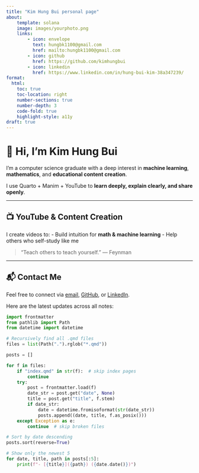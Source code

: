 ```yaml
---
title: "Kim Hung Bui personal page"
about:
    template: solana
    image: images/yourphoto.png
    links:
        - icon: envelope
          text: hungbk1100@gmail.com
          href: mailto:hungbk1100@gmail.com
        - icon: github
          href: https://github.com/kimhungbui
        - icon: linkedin
          href: https://www.linkedin.com/in/hung-bui-kim-38a347239/
format:
  html:
    toc: true
    toc-location: right
    number-sections: true
    number-depth: 3
    code-fold: true
    highlight-style: a11y
draft: true
---
```


# 👋 Hi, I'm Kim Hung Bui

I'm a computer science graduate with a deep interest in **machine learning**, **mathematics**, and **educational content creation**. 

I use Quarto + Manim + YouTube to **learn deeply, explain clearly, and share openly**.

---

## 📺 YouTube & Content Creation

I create videos to:
- Build intuition for **math & machine learning**
- Help others who self-study like me

> “Teach others to teach yourself.” — Feynman

---

## 📬 Contact Me

Feel free to connect via [email](mailto:hungbk1100@gmail.com), [GitHub](https://github.com/kimhungbui), or [LinkedIn](https://www.linkedin.com/in/hung-bui-kim-38a347239/).

Here are the latest updates across all notes:

```python
import frontmatter
from pathlib import Path
from datetime import datetime

# Recursively find all .qmd files
files = list(Path(".").rglob("*.qmd"))

posts = []

for f in files:
    if "index.qmd" in str(f):  # skip index pages
        continue
    try:
        post = frontmatter.load(f)
        date_str = post.get("date", None)
        title = post.get("title", f.stem)
        if date_str:
            date = datetime.fromisoformat(str(date_str))
            posts.append((date, title, f.as_posix()))
    except Exception as e:
        continue  # skip broken files

# Sort by date descending
posts.sort(reverse=True)

# Show only the newest 5
for date, title, path in posts[:5]:
    print(f"- [{title}]({path}) ({date.date()})")

```